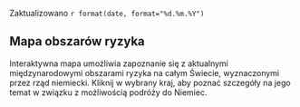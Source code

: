 <p class="text-right font-weight-bold">Zaktualizowano `r format(date, format="%d.%m.%Y")`</p>

## Mapa obszarów ryzyka

Interaktywna mapa umożliwia zapoznanie się z aktualnymi
międzynarodowymi obszarami ryzyka na całym Świecie,
wyznaczonymi przez rząd niemiecki. Kliknij w wybrany kraj,
aby poznać szczegóły na jego temat w związku z możliwością
podróży do Niemiec.
